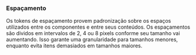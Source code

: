
<Meta title="Design Tokens/Primitivo/Espaçamento" />

### Espaçamento
Os tokens de espaçamento provem padronização sobre os espaços utilizados entre
os componentes e entre seus conteúdos. Os espaçamentos são dividos em intervalos
de 2, 4 ou 8 pixels conforme seu tamanho vai aumentando. Isso garante uma granularidade
para tamanhos menores, enquanto evita itens demasiados em tamanhos maiores.

<Story of={TokensStories.primitiveSpacing} />